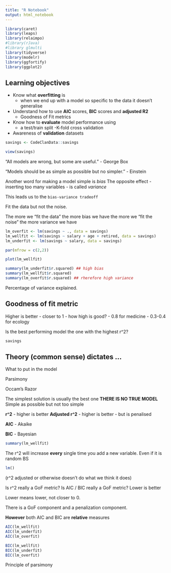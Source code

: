```yaml
---
title: "R Notebook"
output: html_notebook
---
```


```r
library(caret)
library(leaps)
library(relaimpo)
#library(rJava)
#library glmulti
library(tidyverse)
library(modelr)
library(ggfortify)
library(ggplot2)
```

## Learning objectives

- Know what **overfitting** is
    - when we end up with a model so specific to the data it doesn't generalise
- Understand how to use **AIC** scores, **BIC** scores and **adjusted R2**
    - Goodness of Fit metrics
- Know how to **evaluate** model performance using 
    - a test/train split
    -K-fold cross validation
- Awareness of **validation** datasets

```r
savings <- CodeClanData::savings

view(savings)
```

"All models are wrong, but some are useful." - George Box


"Models should be as simple as possible but no simpler." - Einstein


Another word for making a model simple is _bias_
The opposite effect - inserting too many variables - is called _variance_

This leads us to the `bias-variance tradeoff` 


Fit the data but not the noise.

The more we "fit the data" the more bias we have
the more we "fit the noise" the more variance we have

```r
lm_overfit <- lm(savings ~ ., data = savings)
lm_wellfit <- lm(savings ~ salary + age + retired, data = savings)
lm_underfit <- lm(savings ~ salary, data = savings)

```

```r
par(mfrow = c(2,2))

plot(lm_wellfit)
```

```r
summary(lm_underfit$r.squared) ## high bias
summary(lm_wellfit$r.squared)
summary(lm_overfit$r.squared) ## rherefore high variance
```

Percentage of variance explained.

## Goodness of fit metric


Higher is better
- closer to 1
- how high is good?
    - 0.8 for medicine
    - 0.3-0.4 for ecology 
    
Is the best performing model the one with the highest r^2? 

```r
savings
```

## Theory (common sense) dictates ...

What to put in the model


Parsimony 

Occam's Razor

The simplest solution is usually the best one
__THERE IS NO TRUE MODEL__
Simple as possible but not too simple


__r^2__
    - higher is better
__Adjusted r^2__
    - higher is better
    - but is penalised

__AIC__
    - Akaike
    

__BIC__
    - Bayesian
    
```r
summary(lm_wellfit)
```

The r^2 will increase __every__ single time you add a new variable.
Even if it is random BS

```r
lm()
```

(r^2 adjusted or otherwise doesn't do what we think it does)


Is r^2 really a GoF metric?
Is AIC / BIC really a GoF metric?
Lower is better

Lower means lower, not closer to 0.

There is a GoF component and a penalization component.

__However__ both AIC and BIC are __relative__ measures
```r
AIC(lm_wellfit)
AIC(lm_underfit)
AIC(lm_overfit)
```

```r
BIC(lm_wellfit)
BIC(lm_underfit)
BIC(lm_overfit)
```
Principle of parsimony
